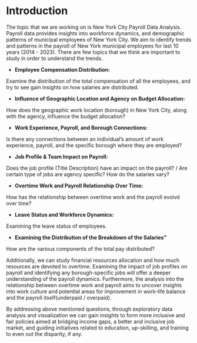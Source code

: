 # Introduction

The topic that we are working on is New York City Payroll Data Analysis. Payroll data provides insights into workforce dynamics, and demographic patterns of municipal employees of New York City. We aim to identify trends and patterns in the payroll of New York municipal employees for last 10 years (2014 - 2023). There are few topics that we think are important to study in order to understand the trends. 

- **Employee Compensation Distribution:**

Examine the distribution of the total compensation of all the employees, and try to see gain insights on how salaries are distributed.

- **Influence of Geographic Location and Agency on Budget Allocation:**

How does the geographic work location (borough) in  New York City, along with the agency, influence the budget allocation?

- **Work Experience, Payroll, and Borough Connections:**

Is there any connections between an individual's amount of work experience, payroll, and the specific borough where they are employed?

- **Job Profile & Team Impact on Payroll:**

Does the job profile (Title Description) have an impact on the payroll? / Are certain type of jobs are agency specific? How do the salaries vary?

- **Overtime Work and Payroll Relationship Over Time:**

How has the relationship between overtime work and the payroll evolvd over time?

- **Leave Status and Workforce Dynamics:**

Examining the leave status of employees.

- **Examining the Distribution of the Breakdown of the Salaries"**

How are the various components of the total pay distributed?


Additionally, we can study financial resources allocation and how much resources are devoted to overtime. Examining the impact of job profiles on payroll and identifying any borough-specific jobs will offer a deeper understanding of the payroll dynamics. Furthermore, the analysis into the relationship between overtime work and payroll aims to uncover insights into work culture and potential areas for improvement in work-life balance and the payroll itself(underpaid / overpaid).

By addressing above mentioned questions, through exploratory data analysis and visualization we can gain insights to form more inclusive and fair policies aimed  at bridging income gaps, a better and inclusive job market, and guiding initiatives related to education, up-skilling, and training to even out the disparity, if any.

